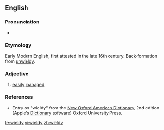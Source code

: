 ==English==

===Pronunciation===
* {{a|RP}} {{IPA|[ˈwɪəldɪ]}}

===Etymology===
Early Modern English, first attested in the late 16th century. Back-formation from [[unwieldy]].

===Adjective===
{{en-adj|wield|ier}}

# [[easily]] [[manage]]d

===References===
* Entry on "wieldy" from the [[w:New Oxford American Dictionary|New Oxford American Dictionary]], 2nd edition (Apple's [[w:Dictionary (software)|Dictionary]] software) Oxford University Press.

[[te:wieldy]]
[[vi:wieldy]]
[[zh:wieldy]]